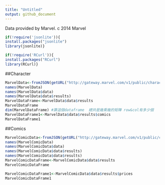 ```yaml
---
title: "Untitled"
output: github_document
---
```


Data provided by Marvel. c 2014 Marvel

```r

if(!require('jsonlite')){
install.packages("jsonlite")
library(jsonlite)}

if(!require('RCurl')){
install.packages("RCurl")
library(RCurl)}

```

##Character
```r

MarvelData<-fromJSON(getURL("http://gateway.marvel.com/v1/public/characters?apikey=3bd2b0257caa456c9a6bacaf4cc4f65f&ts=1&hash=b6b4cbc7ecbd262046774e874256cfe8"))
names(MarvelData)
names(MarvelData$data)
names(MarvelData$data$results)
MarvelDataFrame<-MarvelData$data$results
MarvelDataFrame
dim(MarvelDataFrame) #算這個dataframe  總共是幾乘幾的矩陣 row&col有多少個
MarvelDataFrame1<-MarvelData$data$results$comics
MarvelDataFrame1

```


##Comics
```r

MarvelComicData<-fromJSON(getURL("http://gateway.marvel.com/v1/public/comics?format=comic&apikey=3bd2b0257caa456c9a6bacaf4cc4f65f&ts=1&hash=b6b4cbc7ecbd262046774e874256cfe8"))
names(MarvelComicData)
names(MarvelComicData$data)
names(MarvelComicData$data$results)
names(MarvelComicData$data$results)
MarvelComicDataFrame<-MarvelComicData$data$results
MarvelComicDataFrame

MarvelComicDataFrame1<-MarvelComicData$data$results$prices
MarvelComicDataFrame1
```